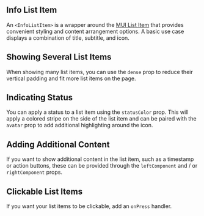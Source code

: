 
## Info List Item

An `<InfoListItem>` is a wrapper around the [MUI List Item](https://mui.com/material-ui/api/list-item/) that provides convenient styling and content arrangement options. A basic use case displays a combination of title, subtitle, and icon.

<InfoListItem />

## Showing Several List Items

When showing many list items, you can use the `dense` prop to reduce their vertical padding and fit more list items on the page.

<InfoListItemMultiple />

## Indicating Status

You can apply a status to a list item using the `statusColor` prop. This will apply a colored stripe on the side of the list item and can be paired with the `avatar` prop to add additional highlighting around the icon.

<InfoListItemStatus />

## Adding Additional Content

If you want to show additional content in the list item, such as a timestamp or action buttons, these can be provided through the `leftComponent` and / or `rightComponent` props.

<InfoListItemContent />

## Clickable List Items

If you want your list items to be clickable, add an `onPress` handler.

<InfoListItemClickable />
